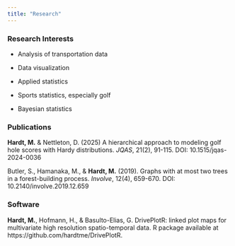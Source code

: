 ```yaml
---
title: "Research"
---
```


### Research Interests

* Analysis of transportation data

* Data visualization

* Applied statistics

* Sports statistics, especially golf

* Bayesian statistics

### Publications

**Hardt, M.** & Nettleton, D. (2025) A hierarchical approach to modeling golf hole scores with Hardy distributions. *JQAS*, 21(2), 91-115. DOI: 10.1515/jqas-2024-0036

Butler, S., Hamanaka, M., & **Hardt, M.** (2019). Graphs with at most two trees in a forest-building process. *Involve*, 12(4), 659-670. DOI: 10.2140/involve.2019.12.659

### Software

**Hardt, M.**, Hofmann, H., & Basulto-Elias, G. DrivePlotR: linked plot maps for multivariate high resolution spatio-temporal data. R package available at https://github.com/hardtme/DrivePlotR.

